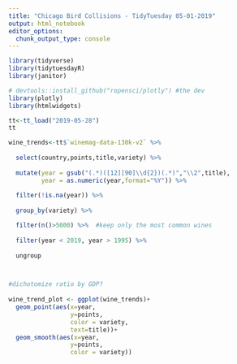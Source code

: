 ```yaml
---
title: "Chicago Bird Collisions - TidyTuesday 05-01-2019"
output: html_notebook
editor_options: 
  chunk_output_type: console
---
```


```r
library(tidyverse)
library(tidytuesdayR)
library(janitor)

# devtools::install_github("ropensci/plotly") #the dev 
library(plotly)
library(htmlwidgets)

tt<-tt_load("2019-05-28")
tt
```

```r


wine_trends<-tt$`winemag-data-130k-v2` %>% 
  
  select(country,points,title,variety) %>% 
  
  mutate(year = gsub("(.*)([12][90]\\d{2})(.*)","\\2",title),
         year = as.numeric(year,format="%Y")) %>% 
  
  filter(!is.na(year)) %>% 
  
  group_by(variety) %>% 

  filter(n()>5000) %>%  #keep only the most common wines
  
  filter(year < 2019, year > 1995) %>% 
  
  ungroup



#dichotomize ratio by GDP?
  
wine_trend_plot <- ggplot(wine_trends)+
  geom_point(aes(x=year,
                 y=points,
                 color = variety,
                 text=title))+
  geom_smooth(aes(x=year,
                 y=points,
                 color = variety))


```





